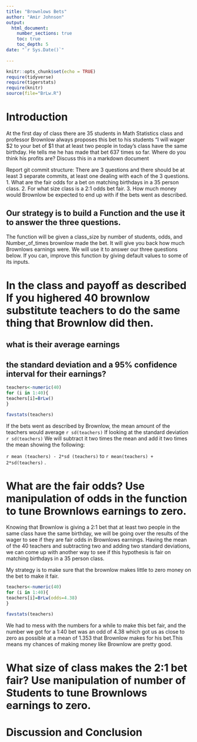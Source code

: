 ```yaml
---
title: "Brownlows Bets"
author: "Amir Johnson"
output: 
  html_document:
    number_sections: true
    toc: true
    toc_depth: 5
date: "`r Sys.Date()`"    
    
---
```

```r
knitr::opts_chunk$set(echo = TRUE)
require(tidyverse)
require(tigerstats)
require(knitr)
source(file="BrLw.R")
```


<!-- We recommend you use git branches -- create a separate branch for each major section i.e. Introduction, Methods, Results, Inferential Results, and Discussion and Conclusions - leave the YAML block untouched until the final merge where you put in your own name !-->

# Introduction

<!--In this section you explain what you are trying to show.  Where did the data come from?  What is the research or other question you are trying to answer?!-->

 At the first day of class there are 35 students in Math Statistics class and professor Brownlow always proposes this bet to his students "I will wager $2 to your bet of $1 that at least two people in today's class have  the same birthday.  He tells me he has made that bet 637 times so far. Where do you think his profits are? Discuss this in a markdown document
 
Report git commit structure:
There are 3 questions and there should be at least 3 separate commits, at least one dealing with each of the 3 questions.
1. What are the fair odds for a bet on matching birthdays in a 35 person class.
2. For what size class is a 2:1 odds bet fair.
3. How much money would Brownlow be expected to end up with if the bets went as described.


## Our strategy is to build a Function and the use it to answer the three questions. 

The function will be given a class_size by number of students, odds, and Number_of_times brownlow made the bet.  It will give you back how much Brownlows earnings were. We will use it to answer our three questions below. If you can, improve this function by giving default values to some of its inputs. 

# In the class and payoff as described  If you highered 40 brownlow substitute teachers to do the same thing that Brownlow did then.
## what is their average earnings
## the standard deviation and a 95% confidence interval for their earnings?
  
<!--Explain and display your method of coming up with a 95% confidence interval of  professor Brownlows winnings (or losings)-->

```r
teachers<-numeric(40)
for (i in 1:40){
teachers[i]=BrLw()
}
```

```r
favstats(teachers)
```

If the bets went as described by Brownlow, the mean amount of the teachers would 
average `r sd(teachers)`
If looking at the standard deviation `r sd(teachers)` We will subtract it two 
times the mean and add it two times the mean showing the following:

`r mean (teachers) - 2*sd (teachers)` to `r mean(teachers) + 2*sd(teachers)` .



# What are the fair odds? Use manipulation of odds in the function to tune Brownlows earnings to zero. 


<!--Decide on your methods:  In this section explain the approach you will take to attack the issue --- how will you decide on a likely estimate of professor Brownlow's earnings or losses after 637 bets. Also explain how you construct a 95% confidence interval about your estimate of his winnings !-->

Knowing that Brownlow is giving a 2:1 bet that at least two people in the same 
class have the same birthday, we will be going over the results of the wager to 
see if they are fair odds in Brownlows earnings. Having the mean of the 40 
teachers and subtracting two and adding two standard deviations, we can come up 
with another way to see if this hypothesis is fair on matching birthdays in a 35 
person class.

My strategy is to make sure that the brownlow makes little to zero money on the bet to make it fair.


```r
teachers<-numeric(40)
for (i in 1:40){
teachers[i]=BrLw(odds=4.38)
}
```

```r
favstats(teachers)
```

We had to mess with the numbers for a while to make this bet fair, and the number
we got for a 1:40 bet was an odd of 4.38 which got us as close to zero as 
possible at a mean of 1.353 that Brownlow makes for his bet.This means my chances of making money like Brownlow are pretty good.


# What size of class makes the 2:1 bet fair?  Use manipulation of number of Students to tune Brownlows earnings to zero.

<!--Explain and display the results of your method of coming up with the estimate of professor Brownlows betting profits!-->








# Discussion and Conclusion

<!--Discussion and conclusion here.  If professor Brownlow is consistantly making or losing money how could he change his payout so that his profits center on zero?  Also discuss what size his class should be in order to have his current scheme balance at zero profit.!-->

